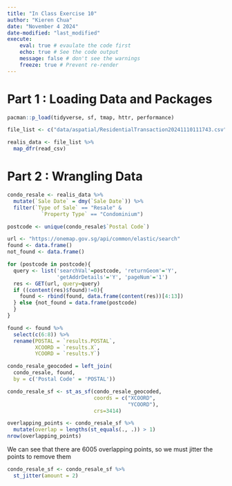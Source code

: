 ```yaml
---
title: "In Class Exercise 10"
author: "Kieren Chua"
date: "November 4 2024"
date-modified: "last_modified"
execute: 
    eval: true # evaulate the code first
    echo: true # See the code output
    message: false # don't see the warnings
    freeze: true # Prevent re-render
---
```


# Part 1 : Loading Data and Packages

```r
pacman::p_load(tidyverse, sf, tmap, httr, performance)

```

```r
file_list <- c("data/aspatial/ResidentialTransaction20241110111743.csv", "data/aspatial/ResidentialTransaction20241110111832.csv")

realis_data <- file_list %>%
  map_dfr(read_csv)
```

# Part 2 : Wrangling Data

```r
condo_resale <- realis_data %>%
  mutate(`Sale Date` = dmy(`Sale Date`)) %>%
  filter(`Type of Sale` == "Resale" &
           `Property Type` == "Condominium")
```

```r
postcode <- unique(condo_resale$`Postal Code`)
```

```r
url <- "https://onemap.gov.sg/api/common/elastic/search"
found <- data.frame()
not_found <- data.frame()

for (postcode in postcode){
  query <- list('searchVal'=postcode, 'returnGeom'='Y', 
                'getAddrDetails'='Y', 'pageNum'='1')
  res <- GET(url, query=query)
  if ((content(res)$found)!=0){
    found <- rbind(found, data.frame(content(res))[4:13])
  } else {not_found = data.frame(postcode)
  }
}
```

```r
found <- found %>%
  select(c(6:8)) %>%
  rename(POSTAL = `results.POSTAL`,
         XCOORD = `results.X`,
         YCOORD = `results.Y`)
```

```r
condo_resale_geocoded = left_join(
  condo_resale, found, 
  by = c('Postal Code' = 'POSTAL'))
```

```r
condo_resale_sf <- st_as_sf(condo_resale_geocoded, 
                            coords = c("XCOORD",
                                       "YCOORD"),
                            crs=3414)
```

```r
overlapping_points <- condo_resale_sf %>%
  mutate(overlap = lengths(st_equals(., .)) > 1)
nrow(overlapping_points)
```

We can see that there are 6005 overlapping points, so we must jitter the points to remove them

```r
condo_resale_sf <- condo_resale_sf %>%
  st_jitter(amount = 2)
```
